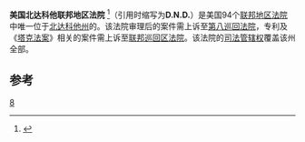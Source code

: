 {{Infobox U.S. district court
|district name =  美国北达科他联邦地区法院
|abbrev = D.N.D.
|appeals to = 第八巡回
|map image name = 
|map image width = 200
|map image caption = 
|seal = 
|seal size = 160
|established = 1890年4月26日 
|judges assigned = 2
|chief judge =Ralph R. Erickson
|official site = http://www.ndd.uscourts.gov
}}

'''美国北达科他联邦地区法院''' <ref name="中文名参考">{{cite web | url=http://www.iprcn.com/List_Aljj_Show.aspx?News_PI=464 | title=中文名参考 | accessdate=2013-08-08 }}{{dead link|date=2018年4月 |bot=InternetArchiveBot |fix-attempted=yes }}</ref>（引用时缩写为'''D.N.D.'''）是美国94个[[联邦地区法院|联邦地区法院]]中唯一位于[[北达科他州|北达科他州]]的。该法院审理后的案件需上诉至[[美国联邦第八巡回上诉法院|第八巡回法院]]，专利及《[[塔克法案|塔克法案]]》相关的案件需上诉至[[联邦巡回区法院|联邦巡回区法院]]。该法院的[[司法管辖权|司法管辖权]]覆盖该州全部。

==参考==
{{reflist}}
{{联邦地区法院}}

[[Category:美国联邦地区法院|8]]